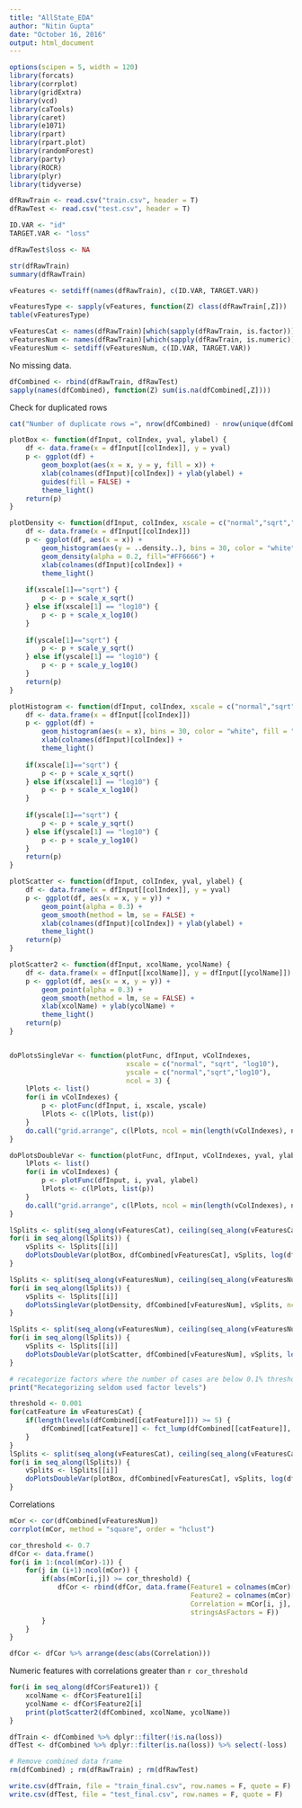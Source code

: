 ```yaml
---
title: "AllState_EDA"
author: "Nitin Gupta"
date: "October 16, 2016"
output: html_document
---
```



```r
options(scipen = 5, width = 120)
library(forcats)
library(corrplot)
library(gridExtra)
library(vcd)
library(caTools)
library(caret)
library(e1071)
library(rpart)
library(rpart.plot)
library(randomForest)
library(party)
library(ROCR)
library(plyr)
library(tidyverse)
```


```r
dfRawTrain <- read.csv("train.csv", header = T)
dfRawTest <- read.csv("test.csv", header = T)

ID.VAR <- "id"
TARGET.VAR <- "loss"

dfRawTest$loss <- NA

str(dfRawTrain)
summary(dfRawTrain)

vFeatures <- setdiff(names(dfRawTrain), c(ID.VAR, TARGET.VAR))

vFeaturesType <- sapply(vFeatures, function(Z) class(dfRawTrain[,Z]))
table(vFeaturesType)

vFeaturesCat <- names(dfRawTrain)[which(sapply(dfRawTrain, is.factor))]
vFeaturesNum <- names(dfRawTrain)[which(sapply(dfRawTrain, is.numeric))]
vFeaturesNum <- setdiff(vFeaturesNum, c(ID.VAR, TARGET.VAR))
```


No missing data.

```r
dfCombined <- rbind(dfRawTrain, dfRawTest)
sapply(names(dfCombined), function(Z) sum(is.na(dfCombined[,Z])))
```


Check for duplicated rows

```r
cat("Number of duplicate rows =", nrow(dfCombined) - nrow(unique(dfCombined)))
```


```r

plotBox <- function(dfInput, colIndex, yval, ylabel) {
    df <- data.frame(x = dfInput[[colIndex]], y = yval)
    p <- ggplot(df) +
        geom_boxplot(aes(x = x, y = y, fill = x)) +
        xlab(colnames(dfInput)[colIndex]) + ylab(ylabel) +
        guides(fill = FALSE) +
        theme_light()
    return(p)
}

plotDensity <- function(dfInput, colIndex, xscale = c("normal","sqrt","log10"), yscale = c("normal","sqrt","log10")) {
    df <- data.frame(x = dfInput[[colIndex]])
    p <- ggplot(df, aes(x = x)) +
        geom_histogram(aes(y = ..density..), bins = 30, color = "white", fill = "orange") +
        geom_density(alpha = 0.2, fill="#FF6666") +
        xlab(colnames(dfInput)[colIndex]) +
        theme_light()
    
    if(xscale[1]=="sqrt") {
        p <- p + scale_x_sqrt()
    } else if(xscale[1] == "log10") {
        p <- p + scale_x_log10()
    }
    
    if(yscale[1]=="sqrt") {
        p <- p + scale_y_sqrt()
    } else if(yscale[1] == "log10") {
        p <- p + scale_y_log10()
    }
    return(p)
}

plotHistogram <- function(dfInput, colIndex, xscale = c("normal","sqrt","log10"), yscale = c("normal","sqrt","log10")) {
    df <- data.frame(x = dfInput[[colIndex]])
    p <- ggplot(df) +
        geom_histogram(aes(x = x), bins = 30, color = "white", fill = "orange") +
        xlab(colnames(dfInput)[colIndex]) +
        theme_light()
    
    if(xscale[1]=="sqrt") {
        p <- p + scale_x_sqrt()
    } else if(xscale[1] == "log10") {
        p <- p + scale_x_log10()
    }
    
    if(yscale[1]=="sqrt") {
        p <- p + scale_y_sqrt()
    } else if(yscale[1] == "log10") {
        p <- p + scale_y_log10()
    }
    return(p)
}

plotScatter <- function(dfInput, colIndex, yval, ylabel) {
    df <- data.frame(x = dfInput[[colIndex]], y = yval)
    p <- ggplot(df, aes(x = x, y = y)) +
        geom_point(alpha = 0.3) +
        geom_smooth(method = lm, se = FALSE) +
        xlab(colnames(dfInput)[colIndex]) + ylab(ylabel) +
        theme_light()
    return(p)
}

plotScatter2 <- function(dfInput, xcolName, ycolName) {
    df <- data.frame(x = dfInput[[xcolName]], y = dfInput[[ycolName]])
    p <- ggplot(df, aes(x = x, y = y)) +
        geom_point(alpha = 0.3) +
        geom_smooth(method = lm, se = FALSE) +
        xlab(xcolName) + ylab(ycolName) +
        theme_light()
    return(p)
}


doPlotsSingleVar <- function(plotFunc, dfInput, vColIndexes, 
                             xscale = c("normal", "sqrt", "log10"), 
                             yscale = c("normal","sqrt","log10"), 
                             ncol = 3) {
    lPlots <- list()
    for(i in vColIndexes) {
        p <- plotFunc(dfInput, i, xscale, yscale)
        lPlots <- c(lPlots, list(p))
    }
    do.call("grid.arrange", c(lPlots, ncol = min(length(vColIndexes), ncol)))
}

doPlotsDoubleVar <- function(plotFunc, dfInput, vColIndexes, yval, ylabel, ncol = 3) {
    lPlots <- list()
    for(i in vColIndexes) {
        p <- plotFunc(dfInput, i, yval, ylabel)
        lPlots <- c(lPlots, list(p))
    }
    do.call("grid.arrange", c(lPlots, ncol = min(length(vColIndexes), ncol)))
}
```


```r
lSplits <- split(seq_along(vFeaturesCat), ceiling(seq_along(vFeaturesCat)/4))
for(i in seq_along(lSplits)) {
    vSplits <- lSplits[[i]]
    doPlotsDoubleVar(plotBox, dfCombined[vFeaturesCat], vSplits, log(dfCombined$loss), "log(loss)", ncol = 2)
}
```


```r
lSplits <- split(seq_along(vFeaturesNum), ceiling(seq_along(vFeaturesNum)/9))
for(i in seq_along(lSplits)) {
    vSplits <- lSplits[[i]]
    doPlotsSingleVar(plotDensity, dfCombined[vFeaturesNum], vSplits, ncol = 3)
}
```


```r
lSplits <- split(seq_along(vFeaturesNum), ceiling(seq_along(vFeaturesNum)/9))
for(i in seq_along(lSplits)) {
    vSplits <- lSplits[[i]]
    doPlotsDoubleVar(plotScatter, dfCombined[vFeaturesNum], vSplits, log(dfCombined$loss), "log(loss)", ncol = 3)
}
```


```r
# recategorize factors where the number of cases are below 0.1% threshold
print("Recategorizing seldom used factor levels")

threshold <- 0.001
for(catFeature in vFeaturesCat) {
    if(length(levels(dfCombined[[catFeature]])) >= 5) {
        dfCombined[[catFeature]] <- fct_lump(dfCombined[[catFeature]], prop = threshold)
    }
}
lSplits <- split(seq_along(vFeaturesCat), ceiling(seq_along(vFeaturesCat)/4))
for(i in seq_along(lSplits)) {
    vSplits <- lSplits[[i]]
    doPlotsDoubleVar(plotBox, dfCombined[vFeaturesCat], vSplits, log(dfCombined$loss), "log(loss)", ncol = 2)
}
```


Correlations

```r
mCor <- cor(dfCombined[vFeaturesNum])
corrplot(mCor, method = "square", order = "hclust")

cor_threshold <- 0.7
dfCor <- data.frame()
for(i in 1:(ncol(mCor)-1)) {
    for(j in (i+1):ncol(mCor)) {
        if(abs(mCor[i,j]) >= cor_threshold) {
            dfCor <- rbind(dfCor, data.frame(Feature1 = colnames(mCor)[i], 
                                             Feature2 = colnames(mCor)[j],
                                             Correlation = mCor[i, j],
                                             stringsAsFactors = F))
        }
    }
}

dfCor <- dfCor %>% arrange(desc(abs(Correlation)))
```


Numeric features with correlations greater than `r cor_threshold`

```r
for(i in seq_along(dfCor$Feature1)) {
    xcolName <- dfCor$Feature1[i]
    ycolName <- dfCor$Feature2[i]
    print(plotScatter2(dfCombined, xcolName, ycolName))
}
```


```r
dfTrain <- dfCombined %>% dplyr::filter(!is.na(loss))
dfTest <- dfCombined %>% dplyr::filter(is.na(loss)) %>% select(-loss)

# Remove combined data frame
rm(dfCombined) ; rm(dfRawTrain) ; rm(dfRawTest)
```


```r
write.csv(dfTrain, file = "train_final.csv", row.names = F, quote = F)
write.csv(dfTest, file = "test_final.csv", row.names = F, quote = F)
```
